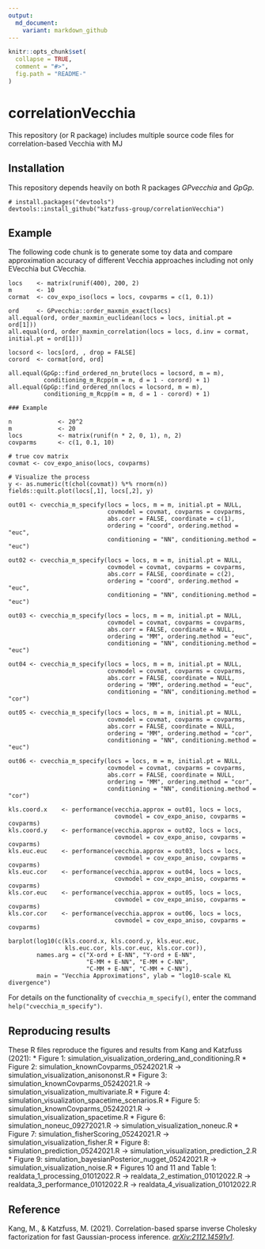 ```yaml
---
output:
  md_document:
    variant: markdown_github
---
```


<!-- README.md is generated from README.Rmd. Please edit that file -->

```r
knitr::opts_chunk$set(
  collapse = TRUE,
  comment = "#>",
  fig.path = "README-"
)
```

# correlationVecchia

This repository (or R package) includes multiple source code files for correlation-based Vecchia with MJ

## Installation

This repository depends heavily on both R packages *GPvecchia* and *GpGp*.

```{}
# install.packages("devtools")
devtools::install_github("katzfuss-group/correlationVecchia")
```

## Example

The following code chunk is to generate some toy data and compare approximation accuracy of different Vecchia approaches including not only EVecchia but CVecchia. 

```{}
locs    <- matrix(runif(400), 200, 2)
m       <- 10
cormat  <- cov_expo_iso(locs = locs, covparms = c(1, 0.1))

ord     <- GPvecchia::order_maxmin_exact(locs)
all.equal(ord, order_maxmin_euclidean(locs = locs, initial.pt = ord[1]))
all.equal(ord, order_maxmin_correlation(locs = locs, d.inv = cormat, initial.pt = ord[1]))

locsord <- locs[ord, , drop = FALSE]
corord  <- cormat[ord, ord]

all.equal(GpGp::find_ordered_nn_brute(locs = locsord, m = m),
          conditioning_m_Rcpp(m = m, d = 1 - corord) + 1)
all.equal(GpGp::find_ordered_nn(locs = locsord, m = m),
          conditioning_m_Rcpp(m = m, d = 1 - corord) + 1)

### Example

n             <- 20^2
m             <- 20
locs          <- matrix(runif(n * 2, 0, 1), n, 2)
covparms      <- c(1, 0.1, 10)

# true cov matrix
covmat <- cov_expo_aniso(locs, covparms)

# Visualize the process
y <- as.numeric(t(chol(covmat)) %*% rnorm(n))
fields::quilt.plot(locs[,1], locs[,2], y)

out01 <- cvecchia_m_specify(locs = locs, m = m, initial.pt = NULL,
                            covmodel = covmat, covparms = covparms,
                            abs.corr = FALSE, coordinate = c(1),
                            ordering = "coord", ordering.method = "euc",
                            conditioning = "NN", conditioning.method = "euc")

out02 <- cvecchia_m_specify(locs = locs, m = m, initial.pt = NULL,
                            covmodel = covmat, covparms = covparms,
                            abs.corr = FALSE, coordinate = c(2),
                            ordering = "coord", ordering.method = "euc",
                            conditioning = "NN", conditioning.method = "euc")

out03 <- cvecchia_m_specify(locs = locs, m = m, initial.pt = NULL,
                            covmodel = covmat, covparms = covparms,
                            abs.corr = FALSE, coordinate = NULL,
                            ordering = "MM", ordering.method = "euc",
                            conditioning = "NN", conditioning.method = "euc")

out04 <- cvecchia_m_specify(locs = locs, m = m, initial.pt = NULL,
                            covmodel = covmat, covparms = covparms,
                            abs.corr = FALSE, coordinate = NULL,
                            ordering = "MM", ordering.method = "euc",
                            conditioning = "NN", conditioning.method = "cor")

out05 <- cvecchia_m_specify(locs = locs, m = m, initial.pt = NULL,
                            covmodel = covmat, covparms = covparms,
                            abs.corr = FALSE, coordinate = NULL,
                            ordering = "MM", ordering.method = "cor",
                            conditioning = "NN", conditioning.method = "euc")

out06 <- cvecchia_m_specify(locs = locs, m = m, initial.pt = NULL,
                            covmodel = covmat, covparms = covparms,
                            abs.corr = FALSE, coordinate = NULL,
                            ordering = "MM", ordering.method = "cor",
                            conditioning = "NN", conditioning.method = "cor")

kls.coord.x    <- performance(vecchia.approx = out01, locs = locs,
                              covmodel = cov_expo_aniso, covparms = covparms)
kls.coord.y    <- performance(vecchia.approx = out02, locs = locs,
                              covmodel = cov_expo_aniso, covparms = covparms)
kls.euc.euc    <- performance(vecchia.approx = out03, locs = locs,
                              covmodel = cov_expo_aniso, covparms = covparms)
kls.euc.cor    <- performance(vecchia.approx = out04, locs = locs,
                              covmodel = cov_expo_aniso, covparms = covparms)
kls.cor.euc    <- performance(vecchia.approx = out05, locs = locs,
                              covmodel = cov_expo_aniso, covparms = covparms)
kls.cor.cor    <- performance(vecchia.approx = out06, locs = locs,
                              covmodel = cov_expo_aniso, covparms = covparms)

barplot(log10(c(kls.coord.x, kls.coord.y, kls.euc.euc,
                kls.euc.cor, kls.cor.euc, kls.cor.cor)),
        names.arg = c("X-ord + E-NN", "Y-ord + E-NN",
                      "E-MM + E-NN", "E-MM + C-NN",
                      "C-MM + E-NN", "C-MM + C-NN"),
        main = "Vecchia Approximations", ylab = "log10-scale KL divergence")
```

For details on the functionality of `cvecchia_m_specify()`, enter the command `help("cvecchia_m_specify")`.

## Reproducing results

These R files reproduce the figures and results from Kang and Katzfuss (2021):
* Figure 1: simulation_visualization_ordering_and_conditioning.R
* Figure 2: simulation_knownCovparms_05242021.R -> simulation_visualization_anisononst.R
* Figure 3: simulation_knownCovparms_05242021.R -> simulation_visualization_multivariate.R
* Figure 4: simulation_visualization_spacetime_scenarios.R
* Figure 5: simulation_knownCovparms_05242021.R -> simulation_visualization_spacetime.R
* Figure 6: simulation_noneuc_09272021.R -> simulation_visualization_noneuc.R
* Figure 7: simulation_fisherScoring_05242021.R -> simulation_visualization_fisher.R
* Figure 8: simulation_prediction_05242021.R -> simulation_visualization_prediction_2.R
* Figure 9: simulation_bayesianPosterior_nugget_05242021.R -> simulation_visualization_noise.R
* Figures 10 and 11 and Table 1: realdata_1_processing_01012022.R -> realdata_2_estimation_01012022.R -> realdata_3_performance_01012022.R -> realdata_4_visualization_01012022.R

## Reference

Kang, M., & Katzfuss, M. (2021). Correlation-based sparse inverse Cholesky factorization for fast Gaussian-process inference. [*arXiv:2112.14591v1*](https://arxiv.org/abs/2112.14591).
